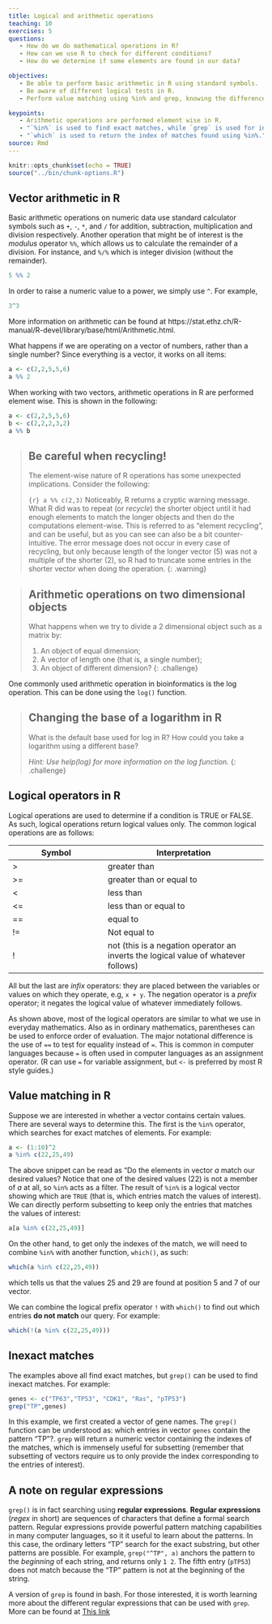 ```yaml
---
title: Logical and arithmetic operations
teaching: 10
exercises: 5
questions: 
   - How do we do mathematical operations in R?
   - How can we use R to check for different conditions?
   - How do we determine if some elements are found in our data?

objectives:
   - Be able to perform basic arithmetic in R using standard symbols.
   - Be aware of different logical tests in R.
   - Perform value matching using %in% and grep, knowing the difference between the two operations.

keypoints:
   - Arithmetic operations are performed element wise in R.
   - "`%in%` is used to find exact matches, while `grep` is used for inexact matches."
   - "`which` is used to return the index of matches found using %in%."
source: Rmd
---
```



```r
knitr::opts_chunk$set(echo = TRUE)
source("../bin/chunk-options.R")
```
## Vector arithmetic in R

Basic arithmetic operations on numeric data use standard calculator symbols such as `+`,
`-`, `*`, and `/` for addition, subtraction, multiplication and division
respectively. Another operation that might be of interest is the *modulus*
operator `%%`, which allows us to calculate the remainder of a division. For
instance, and `%/%` which is integer division (without the remainder).

```r
5 %% 2
```

In order to raise a numeric value to a power, we simply use `^`. For example, 

```r
3^3
```
 
More information on arithmetic can be found at
https://stat.ethz.ch/R-manual/R-devel/library/base/html/Arithmetic.html.
 
What happens if we are operating on a vector of numbers, rather than a single number? Since everything is a vector, it works on all items: 

```r
a <- c(2,2,5,5,6)
a %% 2
```

When working with two vectors, arithmetic operations in R are performed element wise. This is shown in the following: 

```r
a <- c(2,2,5,5,6)
b <- c(2,2,2,3,2)
a %% b
```

> ## Be careful when recycling!
>
> The element-wise nature of R operations has some unexpected implications. Consider the following: 
>
> ```{r}
> a %% c(2,3)
> ```
> Noticeably, R returns a cryptic warning message. What R did was to repeat (or *recycle*) the shorter object until it had enough elements to match the longer objects 
> and then do the computations element-wise. This is referred
> to as "element recycling", and can be useful, but as you can see can also be a bit
> counter-intuitive. The error message does not occur in every case of recycling, but only because length of the longer vector (5) was not a multiple of the shorter (2), so
> R had to truncate some
> entries in the shorter vector when doing the operation.
{: .warning}

> ## Arithmetic operations on two dimensional objects
>
> What happens when we try to divide a 2 dimensional object such as a matrix by:
>
> 1. An object of equal dimension;
> 2. A vector of length one (that is, a single number);
> 3. An object of different dimension? 
{: .challenge}

One commonly used arithmetic operation in bioinformatics is the log operation.
This can be done using the `log()` function.

>## Changing the base of a logarithm in R
>
> What is the default base used for log in R? How could you take a logarithm
> using a different base?
> 
> *Hint: Use help(log) for more information on the log function.* 
{: .challenge}

## Logical operators in R

Logical operations are used to determine if a condition is TRUE or FALSE. As
such, logical operations return logical values only. The common logical
operations are as follows:

|Symbol|Interpretation       |
|----------|-----------------|
|>         | greater than  	 |
|>=        |greater than or equal to|
|<         | less than       |
|<=        |less than or equal to|
|==        |equal to        |
|!=        |   Not equal to |
|!         | not  (this is a negation operator an inverts the logical value of whatever follows) |


All but the last are *infix* operators: they are placed between the variables or
values on which they operate, e.g, `x + y`.  The negation operator is a *prefix*
operator; it negates the logical value of whatever immediately follows.

As shown above, most of the logical operators are similar to what we use in
everyday mathematics. Also as in ordinary mathematics, parentheses can be used
to enforce order of evaluation. The major notational difference is the use of
`==` to test for equality instead of `=`. This is common in computer languages
because `=` is often used in computer languages as an assignment operator. (R
can use `=` for variable assignment, but `<-` is preferred by most R style
guides.)


## Value matching in R

Suppose we are interested in whether a vector contains certain values. There are
several ways to determine this. The first is the `%in%` operator, which
searches for exact matches of elements. For example:


```r
a <- (1:10)^2
a %in% c(22,25,49)
```

The above snippet can be read as "Do the elements in vector *a* match our
desired values? Notice that one of the desired values (22) is not a member of *a* at all, so `%in%` acts as a filter. The result of `%in%` is a logical vector showing
which are `TRUE` (that is, which entries match the values of interest). We can
directly perform subsetting to keep only the entries that matches the values of
interest:

```r
a[a %in% c(22,25,49)]
```

On the other hand, to get only the indexes of the match, we will need to combine `%in%` with another function, `which()`, as such: 

```r
which(a %in% c(22,25,49))
```
which tells us that the values 25 and 29 are found at position 5 and 7 of our vector.

We can combine the logical prefix operator `!` with `which()` to find out which entries **do not match** our query. For example: 

```r
which(!(a %in% c(22,25,49)))
```

## Inexact matches

The examples above all find exact matches, but `grep()` can be used to find inexact matches. For example: 


```r
genes <- c("TP63","TP53", "CDK1", "Ras", "pTP53")
grep("TP",genes)
```


In this example, we first created a vector of gene names. The `grep()`
function can be understood as: which entries in vector `genes` contain the pattern
"TP"?. `grep` will return a numeric vector containing the indexes of the
matches, which is immensely useful for subsetting (remember that subsetting of
vectors require us to only provide the index corresponding to the entries of
interest).

## A note on regular expressions

`grep()` is in fact searching using **regular expressions**. **Regular
expressions** (*regex* in short) are sequences of characters that define a
formal search pattern. Regular expressions provide powerful pattern matching
capabilities in many computer languages, so it it useful to learn about the
patterns. In this case, the ordinary letters "TP" search for the exact
substring, but other patterns are possible.  For example, `grep("^TP", a)`
anchors the pattern to the *beginning* of each string, and returns only `1 2`.
The fifth entry (`pTP53`) does not match because the "TP" pattern is not at the
beginning of the string.

A version of `grep` is found in bash. For those interested, it is worth
learning more about the different regular expressions that can be used with
`grep`. More can be found at [This link](http://www.memoryhacking.com/Misc/Tut/Wildcards%20and%20Regular%20Expressions.htm)
